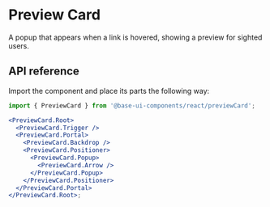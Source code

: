 # Preview Card

<Subtitle>
  A popup that appears when a link is hovered, showing a preview for sighted users.
</Subtitle>
<Meta
  name="description"
  content="A high-quality, unstyled React preview card component that appears when a link is hovered, showing a preview for sighted users."
/>

<Demo path="./demos/hero" />
<link
  as="image"
  rel="preload"
  href="https://images.unsplash.com/photo-1619615391095-dfa29e1672ef?q=80&w=448&h=300"
/>

## API reference

Import the component and place its parts the following way:

```jsx title="Anatomy"
import { PreviewCard } from '@base-ui-components/react/previewCard';

<PreviewCard.Root>
  <PreviewCard.Trigger />
  <PreviewCard.Portal>
    <PreviewCard.Backdrop />
    <PreviewCard.Positioner>
      <PreviewCard.Popup>
        <PreviewCard.Arrow />
      </PreviewCard.Popup>
    </PreviewCard.Positioner>
  </PreviewCard.Portal>
</PreviewCard.Root>;
```

<Reference
  component="PreviewCard"
  parts="Root, Trigger, Portal, Backdrop, Positioner, Popup, Arrow"
/>
